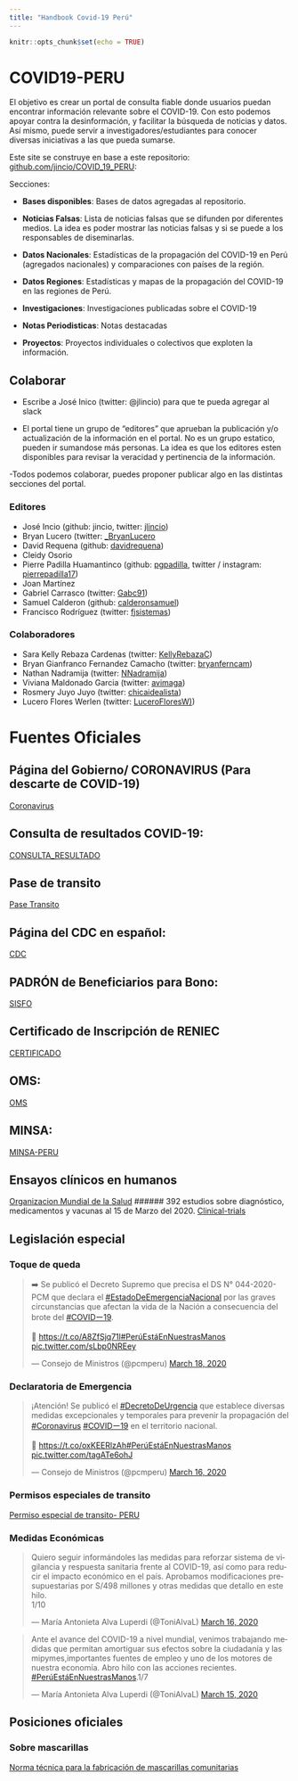 ```yaml
---
title: "Handbook Covid-19 Perú"
---
```


```r
knitr::opts_chunk$set(echo = TRUE)
```

# COVID19-PERU

El objetivo es crear un portal de consulta fiable donde usuarios puedan encontrar información relevante sobre el COVID-19. Con esto podemos apoyar contra la desinformación, y facilitar la búsqueda de noticias y datos. 
Así mismo, puede servir a investigadores/estudiantes para conocer diversas iniciativas a las que pueda sumarse. 

Este site se construye en base a este repositorio:  [github.com/jincio/COVID_19_PERU](https://github.com/jincio/COVID_19_PERU): 

Secciones:

- **Bases disponibles**: Bases de datos agregadas al repositorio. 

- **Noticias Falsas**: Lista de noticias falsas que se difunden por diferentes medios. La idea es poder mostrar las noticias falsas y si se puede a los responsables de diseminarlas. 

- **Datos Nacionales**: Estadísticas de la propagación del COVID-19 en Perú (agregados nacionales) y comparaciones con países de la región.

- **Datos Regiones**: Estadísticas y mapas de la propagación del COVID-19 en las regiones de Perú.

- **Investigaciones**: Investigaciones publicadas sobre el COVID-19

- **Notas Periodisticas**: Notas destacadas 

- **Proyectos**: Proyectos individuales o colectivos que exploten la información. 

## Colaborar

- Escribe a José Inico (twitter: @jlincio) para que te pueda agregar al slack

- El portal tiene un grupo de "editores" que aprueban la publicación y/o actualización de la información en el portal. No es un grupo estatico, pueden ir sumandose más personas. La idea es que los editores esten disponibles para revisar la veracidad y pertinencia de la información.

-Todos podemos colaborar, puedes proponer publicar algo en las distintas secciones del portal.

### Editores

- José Incio (github: jincio, twitter: [jlincio](https://twitter.com/jlincio))
- Bryan Lucero (twitter: [_BryanLucero](https://twitter.com/_BryanLucero)
- David Requena (github: [davidrequena](https://github.com/davidrequena))
- Cleidy Osorio
- Pierre Padilla Huamantinco (github: [pgpadilla](https://github.com/pgpadilla), twitter / instagram: [pierrepadilla17](https://twitter.com/pierrepadilla17))
- Joan Martínez
- Gabriel Carrasco (twitter: [Gabc91](https://twitter.com/Gabc91))
- Samuel Calderon (github: [calderonsamuel](https://github.com/calderonsamuel))
- Francisco Rodríguez (twitter: [fjsistemas](https://twitter.com/fjsistemas))


### Colaboradores

  - Sara Kelly Rebaza Cardenas (twitter: [KellyRebazaC](https://twitter.com/KellyRebazaC))
  - Bryan Gianfranco Fernandez Camacho (twitter: [bryanferncam](https://twitter.com/bryanferncam))
  - Nathan Nadramija (twitter: [NNadramija](https://twitter.com/nnnadramija))
  - Viviana Maldonado Garcia (twitter: [avimaga](https://twitter.com/avimaga))
  - Rosmery Juyo Juyo (twitter: [chicaidealista](https://twitter.com/chicaidealista))
  - Lucero Flores Werlen (twitter: [LuceroFloresW)](https://twitter.com/LuceroFloresW))
  
# Fuentes Oficiales


## Página del Gobierno/ CORONAVIRUS (Para descarte de COVID-19)

[Coronavirus](https://www.gob.pe/coronavirus)

## Consulta de resultados COVID-19:

[CONSULTA_RESULTADO](https://www.ins.gob.pe/resultado_coronavirus/)

## Pase de transito 

[Pase Transito](https://www.gob.pe/pasedetransito/)

## Página del CDC en español:

[CDC](https://www.cdc.gov/coronavirus/2019-ncov/index-sp.html)

## PADRÓN de Beneficiarios para Bono:

[SISFO](https://www.gob.pe/437-ministerio-de-desarrollo-e-inclusion-social-sistema-de-focalizacion-de-hogares-sisfoh)

## Certificado de Inscripción de RENIEC
[CERTIFICADO](https://apps.reniec.gob.pe/certins)

## OMS:

[OMS](https://www.who.int/…/novel-coronavirus-2…/advice-for-public)

## MINSA:
[MINSA-PERU](https://www.gob.pe/…/699-conoce-que-es-el-coronavirus-covid…)

## Ensayos clínicos en humanos
[Organizacion Mundial de la Salud](http://apps.who.int/trialsearch/AdvSearch.aspx?SearchTermStat=117&ReturnUrl=%7e%2fListBy.aspx%3fTypeListing%3d0)
###### 392 estudios sobre diagnóstico, medicamentos y vacunas al 15 de Marzo del 2020.
[Clinical-trials](https://clinicaltrials.gov)


## Legislación especial

### Toque de queda

<blockquote class="twitter-tweet"><p lang="es" dir="ltr">➡️ Se publicó el Decreto Supremo que precisa el DS N° 044-2020-PCM que declara el <a href="https://twitter.com/hashtag/EstadoDeEmergenciaNacional?src=hash&amp;ref_src=twsrc%5Etfw">#EstadoDeEmergenciaNacional</a> por las graves circunstancias que afectan la vida de la Nación a consecuencia del brote del <a href="https://twitter.com/hashtag/COVID%E3%83%BC19?src=hash&amp;ref_src=twsrc%5Etfw">#COVIDー19</a>.<br><br>📄 <a href="https://t.co/A8ZfSjq71l">https://t.co/A8ZfSjq71l</a><a href="https://twitter.com/hashtag/Per%C3%BAEst%C3%A1EnNuestrasManos?src=hash&amp;ref_src=twsrc%5Etfw">#PerúEstáEnNuestrasManos</a> <a href="https://t.co/sLbp0NREey">pic.twitter.com/sLbp0NREey</a></p>&mdash; Consejo de Ministros (@pcmperu) <a href="https://twitter.com/pcmperu/status/1240415807873732613?ref_src=twsrc%5Etfw">March 18, 2020</a></blockquote> <script async src="https://platform.twitter.com/widgets.js" charset="utf-8"></script>


### Declaratoria de Emergencia

<blockquote class="twitter-tweet"><p lang="es" dir="ltr">¡Atención! Se publicó el <a href="https://twitter.com/hashtag/DecretoDeUrgencia?src=hash&amp;ref_src=twsrc%5Etfw">#DecretoDeUrgencia</a> que establece diversas medidas excepcionales y temporales para prevenir la propagación del <a href="https://twitter.com/hashtag/Coronavirus?src=hash&amp;ref_src=twsrc%5Etfw">#Coronavirus</a> <a href="https://twitter.com/hashtag/COVID%E3%83%BC19?src=hash&amp;ref_src=twsrc%5Etfw">#COVIDー19</a> en el territorio nacional.<br><br>📄 <a href="https://t.co/oxKEERlzAh">https://t.co/oxKEERlzAh</a><a href="https://twitter.com/hashtag/Per%C3%BAEst%C3%A1EnNuestrasManos?src=hash&amp;ref_src=twsrc%5Etfw">#PerúEstáEnNuestrasManos</a> <a href="https://t.co/tagATe6ohJ">pic.twitter.com/tagATe6ohJ</a></p>&mdash; Consejo de Ministros (@pcmperu) <a href="https://twitter.com/pcmperu/status/1239391233040154625?ref_src=twsrc%5Etfw">March 16, 2020</a></blockquote> <script async src="https://platform.twitter.com/widgets.js" charset="utf-8"></script>

### Permisos especiales de transito

[Permiso especial de transito- PERU](https://www.gob.pe/pasedetransito)


### Medidas Económicas

<blockquote class="twitter-tweet"><p lang="es" dir="ltr">Quiero seguir informándoles las medidas para reforzar sistema de vigilancia y respuesta sanitaria frente al COVID-19, así como para reducir el impacto económico en el país. Aprobamos modificaciones presupuestarias por S/498 millones y otras medidas que detallo en este hilo. <br>1/10</p>&mdash; María Antonieta Alva Luperdi (@ToniAlvaL) <a href="https://twitter.com/ToniAlvaL/status/1239407893306380288?ref_src=twsrc%5Etfw">March 16, 2020</a></blockquote> <script async src="https://platform.twitter.com/widgets.js" charset="utf-8"></script>


<blockquote class="twitter-tweet"><p lang="es" dir="ltr">Ante el avance del COVID-19 a nivel mundial, venimos trabajando medidas que permitan amortiguar sus efectos sobre la ciudadanía y las mipymes,importantes fuentes de empleo y uno de los motores de nuestra economía. Abro hilo con las acciones recientes. <a href="https://twitter.com/hashtag/Per%C3%BAEst%C3%A1EnNuestrasManos?src=hash&amp;ref_src=twsrc%5Etfw">#PerúEstáEnNuestrasManos</a>.1/7</p>&mdash; María Antonieta Alva Luperdi (@ToniAlvaL) <a href="https://twitter.com/ToniAlvaL/status/1239189178866425856?ref_src=twsrc%5Etfw">March 15, 2020</a></blockquote> <script async src="https://platform.twitter.com/widgets.js" charset="utf-8"></script>



## Posiciones oficiales 

### Sobre mascarillas 

[Norma técnica para la fabricación de mascarillas comunitarias](https://www.gob.pe/institucion/minsa/noticias/111615-minsa-estandariza-la-produccion-de-mascarillas-ante-la-escasez-de-este-producto)